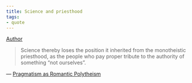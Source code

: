 ```yaml
---
title: Science and priesthood
tags:
- quote
---
```


[Author](/docs/phil/Richard Rorty.html)

> Science thereby loses the position it inherited from the monotheistic priesthood, as the people who pay proper tribute to the authority of something "not ourselves".

— [Pragmatism as Romantic Polytheism](/docs/phil/Pragmatism as Romantic Polytheism.html)